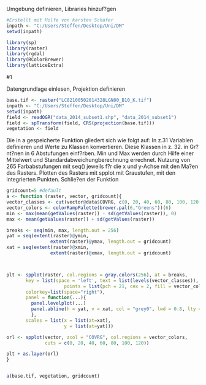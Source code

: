 
Umgebung definieren, Libraries hinzuf?gen

```r
#Erstellt mit Hilfe von karsten Schäfer
inpath <- "C:/Users/Steffen/Desktop/Uni/DM"
setwd(inpath)

library(sp)
library(raster)
library(rgdal)
library(RColorBrewer)
library(latticeExtra)
```

#1

Datengrundlage einlesen, Projektion definieren
```r
base.tif <- raster("LC82100502014328LGN00_B10_K.tif")
inpath <- "C:/Users/Steffen/Desktop/Uni/DM"
setwd(inpath)
field <- readOGR("data_2014_subset1.shp", "data_2014_subset1")
field <- spTransform(field, CRS(projection(base.tif)))
vegetation <- field
```



Die in a gespeicherte Funktion gliedert sich wie folgt auf:
In z.31 Variablen definieren und Werte zu Klassen konvertieren.
Diese Klassen in z. 32. in Gr?nt?nen in 6 Abstufungen einf?rben.
Min und Max werden durch Hilfe einer Mittelwert und Standardabweichungberechnung errechnet.
Nutzung von 265 Farbabstufungen mit seq() jeweils f?r die x und y-Achse mit den Ma?en des Rasters.
Plotten des Rasters mit spplot mit Graustufen, mit den integrierten Punkten.
Schlie?en der Funktion

```r
gridcount=5 #default
a <- function (raster, vector, gridcount){
vector_classes <- cut(vector@data$COVRG, c(0, 20, 40, 60, 80, 100, 120))
vector_colors <- colorRampPalette(brewer.pal(6,"Greens"))(6)
min <- max(mean(getValues(raster)) - sd(getValues(raster)), 0)
max <- mean(getValues(raster)) + sd(getValues(raster))

breaks <- seq(min, max, length.out = 256)
yat = seq(extent(raster)@ymin, 
                extent(raster)@ymax, length.out = gridcount)
xat = seq(extent(raster)@xmin, 
                extent(raster)@xmax, length.out = gridcount)



plt <- spplot(raster, col.regions = gray.colors(256), at = breaks,
       key = list(space = 'left', text = list(levels(vector_classes)), 
                     points = list(pch = 21, cex = 2, fill = vector_colors)),
       colorkey=list(space="right"),
       panel = function(...){
         panel.levelplot(...)
         panel.abline(h = yat, v = xat, col = "grey0", lwd = 0.8, lty = 3) 
         },
       scales = list(x = list(at=xat),
                     y = list(at=yat)))

orl <- spplot(vector, zcol = "COVRG", col.regions = vector_colors, 
              cuts = c(0, 20, 40, 60, 80, 100, 120))

plt + as.layer(orl)
}


a(base.tif, vegetation, gridcount)
```
